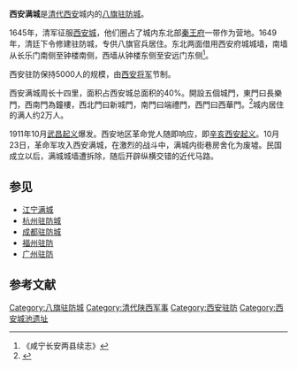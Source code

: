 '''西安满城'''是[[清代|清代]][[西安|西安]]城内的[[八旗驻防城|八旗驻防城]]。

1645年，清军征服[[西安城|西安城]]，他们圈占了城内东北部[[明朝藩王列表_(秦王系)|秦王府]]一带作为营地。1649年，清廷下令修建驻防城，专供八旗官兵居住。东北两面借用西安府城城墙，南墙从长乐门南侧至钟楼南侧，西墙从钟楼东侧至安远门东侧<ref>《咸宁长安两县续志》</ref>。

西安驻防保持5000人的规模，由[[西安将军|西安将军]]节制。

西安满城周长十四里，面积占西安城总面积的40%。開設五個城門，東門曰長樂門，西南門為鐘樓，西北門曰新城門，南門曰端禮門，西門曰西華門。<ref>{{Cite book|title=《西安府志》|last=舒其紳 等修 嚴長明 等纂|first=何炳武 總校點 董健橋審校|publisher=三秦出版社|year=2011年|isbn=978-7-80736-905-9|location=|pages=第一五八頁}}</ref>城内居住的满人约2万人。

1911年10月[[武昌起义|武昌起义]]爆发。西安地区革命党人随即响应，即[[辛亥西安起义|辛亥西安起义]]。10月23日，革命军攻入西安满城，在激烈的战斗中，满城内街巷房舍化为废墟。民国成立以后，满城城墙遭拆除，随后开辟纵横交错的近代马路。

== 参见 ==
*[[江宁满城|江宁满城]]
*[[杭州驻防城|杭州驻防城]]
*[[成都驻防城|成都驻防城]]
*[[福州驻防|福州驻防]]
*[[广州驻防|广州驻防]]

==参考文献==
<div class="references-small">
<references />
</div>

[[Category:八旗驻防城|Category:八旗驻防城]]
[[Category:清代陕西军事|Category:清代陕西军事]]
[[Category:西安驻防|Category:西安驻防]]
[[Category:西安城池遗址|Category:西安城池遗址]]